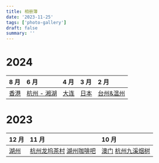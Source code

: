 ```yaml
---
title: 相册簿
date: '2023-11-25'
tags: ['photo-gallery']
draft: false
summary: ''
---
```


<TOCInlineWithSticky toc={props.toc} hiddenToc={true} />

# 2024

| 8 月                                      | 6 月                                                     | 4 月                                    | 3 月                                   | 2 月                                                  |
| :---------------------------------------- | :------------------------------------------------------- | :-------------------------------------- | :------------------------------------- | :---------------------------------------------------- |
| [香港](/blog/photo-gallery/2024/hongkong) | [杭州 - 湘湖](/blog/photo-gallery/2024/hangzhou-xianghu) | [大连](/blog/photo-gallery/2024/dalian) | [日本](/blog/photo-gallery/2024/japan) | [台州&温州](/blog/photo-gallery/2024/taizhou-wenzhou) |

# 2023

| 12 月                                        | 11 月                                                                                                              | 10 月                                                                                                 |
| :------------------------------------------- | :----------------------------------------------------------------------------------------------------------------- | :---------------------------------------------------------------------------------------------------- |
| [湖州](/blog/photo-gallery/2023/huzhou-12.3) | [杭州龙坞茶村](/blog/photo-gallery/2023/hangzhou-longjingwu) [湖州咖啡吧](/blog/photo-gallery/2023/huzhou-kafeiba) | [澳门](/blog/photo-gallery/2023/ao-men) [杭州九溪烟树](/blog/photo-gallery/2023/hangzhou-jiuxiyanshu) |
